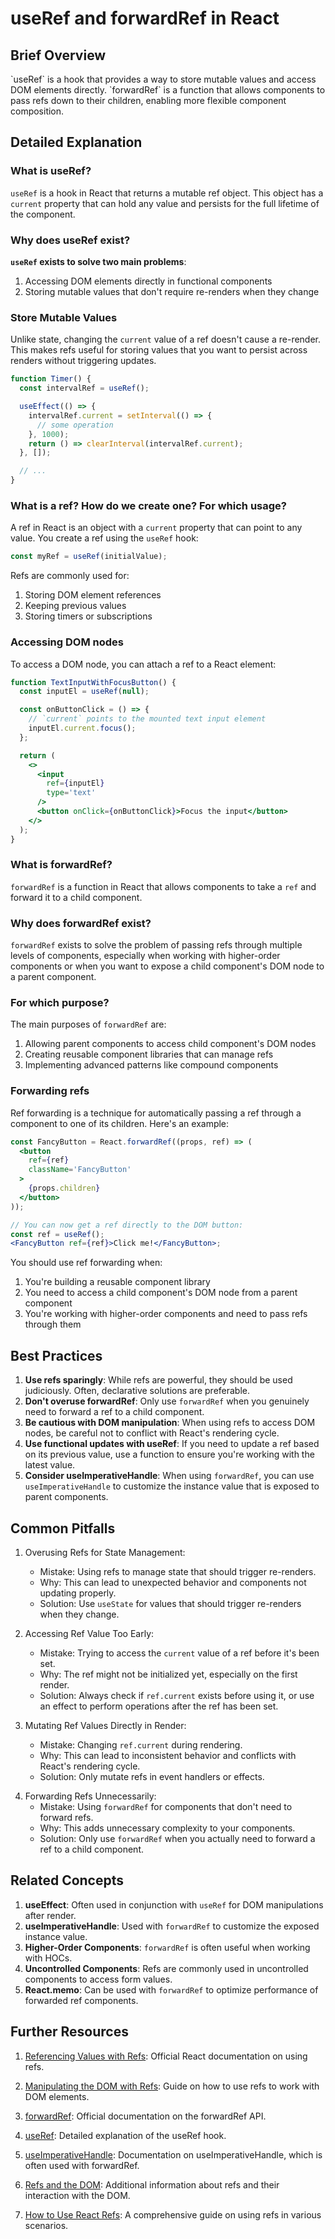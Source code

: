 
# useRef and forwardRef in React

## Brief Overview

<Callout emoji='💡'>
  `useRef` is a hook that provides a way to store mutable values and access DOM
  elements directly. `forwardRef` is a function that allows components to pass
  refs down to their children, enabling more flexible component composition.
</Callout>

## Detailed Explanation

### What is useRef?

`useRef` is a hook in React that returns a mutable ref object. This object has a `current` property that can hold any value and persists for the full lifetime of the component.

### Why does useRef exist?

**`useRef` exists to solve two main problems**:

1. Accessing DOM elements directly in functional components
2. Storing mutable values that don't require re-renders when they change

### Store Mutable Values

Unlike state, changing the `current` value of a ref doesn't cause a re-render. This makes refs useful for storing values that you want to persist across renders without triggering updates.

```jsx
function Timer() {
  const intervalRef = useRef();

  useEffect(() => {
    intervalRef.current = setInterval(() => {
      // some operation
    }, 1000);
    return () => clearInterval(intervalRef.current);
  }, []);

  // ...
}
```

### What is a ref? How do we create one? For which usage?

A ref in React is an object with a `current` property that can point to any value. You create a ref using the `useRef` hook:

```jsx
const myRef = useRef(initialValue);
```

Refs are commonly used for:

1. Storing DOM element references
2. Keeping previous values
3. Storing timers or subscriptions

### Accessing DOM nodes

To access a DOM node, you can attach a ref to a React element:

```jsx
function TextInputWithFocusButton() {
  const inputEl = useRef(null);

  const onButtonClick = () => {
    // `current` points to the mounted text input element
    inputEl.current.focus();
  };

  return (
    <>
      <input
        ref={inputEl}
        type='text'
      />
      <button onClick={onButtonClick}>Focus the input</button>
    </>
  );
}
```

### What is forwardRef?

`forwardRef` is a function in React that allows components to take a `ref` and forward it to a child component.

### Why does forwardRef exist?

`forwardRef` exists to solve the problem of passing refs through multiple levels of components, especially when working with higher-order components or when you want to expose a child component's DOM node to a parent component.

### For which purpose?

The main purposes of `forwardRef` are:

1. Allowing parent components to access child component's DOM nodes
2. Creating reusable component libraries that can manage refs
3. Implementing advanced patterns like compound components

### Forwarding refs

Ref forwarding is a technique for automatically passing a ref through a component to one of its children. Here's an example:

```jsx
const FancyButton = React.forwardRef((props, ref) => (
  <button
    ref={ref}
    className='FancyButton'
  >
    {props.children}
  </button>
));

// You can now get a ref directly to the DOM button:
const ref = useRef();
<FancyButton ref={ref}>Click me!</FancyButton>;
```

You should use ref forwarding when:

1. You're building a reusable component library
2. You need to access a child component's DOM node from a parent component
3. You're working with higher-order components and need to pass refs through them

## Best Practices

1. **Use refs sparingly**: While refs are powerful, they should be used judiciously. Often, declarative solutions are preferable.
2. **Don't overuse forwardRef**: Only use `forwardRef` when you genuinely need to forward a ref to a child component.
3. **Be cautious with DOM manipulation**: When using refs to access DOM nodes, be careful not to conflict with React's rendering cycle.
4. **Use functional updates with useRef**: If you need to update a ref based on its previous value, use a function to ensure you're working with the latest value.
5. **Consider useImperativeHandle**: When using `forwardRef`, you can use `useImperativeHandle` to customize the instance value that is exposed to parent components.

## Common Pitfalls

<Callout>

1. Overusing Refs for State Management:

   - Mistake: Using refs to manage state that should trigger re-renders.
   - Why: This can lead to unexpected behavior and components not updating properly.
   - Solution: Use `useState` for values that should trigger re-renders when they change.

</Callout>

<Callout>

2. Accessing Ref Value Too Early:

   - Mistake: Trying to access the `current` value of a ref before it's been set.
   - Why: The ref might not be initialized yet, especially on the first render.
   - Solution: Always check if `ref.current` exists before using it, or use an effect to perform operations after the ref has been set.

</Callout>

<Callout>

3. Mutating Ref Values Directly in Render:

   - Mistake: Changing `ref.current` during rendering.
   - Why: This can lead to inconsistent behavior and conflicts with React's rendering cycle.
   - Solution: Only mutate refs in event handlers or effects.

</Callout>

<Callout>

4. Forwarding Refs Unnecessarily:
   - Mistake: Using `forwardRef` for components that don't need to forward refs.
   - Why: This adds unnecessary complexity to your components.
   - Solution: Only use `forwardRef` when you actually need to forward a ref to a child component.

</Callout>

## Related Concepts

1. **useEffect**: Often used in conjunction with `useRef` for DOM manipulations after render.
2. **useImperativeHandle**: Used with `forwardRef` to customize the exposed instance value.
3. **Higher-Order Components**: `forwardRef` is often useful when working with HOCs.
4. **Uncontrolled Components**: Refs are commonly used in uncontrolled components to access form values.
5. **React.memo**: Can be used with `forwardRef` to optimize performance of forwarded ref components.

## Further Resources

<Callout emoji='📚'>

1. [Referencing Values with Refs](https://react.dev/learn/referencing-values-with-refs): Official React documentation on using refs.

2. [Manipulating the DOM with Refs](https://react.dev/learn/manipulating-the-dom-with-refs): Guide on how to use refs to work with DOM elements.

3. [forwardRef](https://react.dev/reference/react/forwardRef): Official documentation on the forwardRef API.

4. [useRef](https://react.dev/reference/react/useRef): Detailed explanation of the useRef hook.

5. [useImperativeHandle](https://react.dev/reference/react/useImperativeHandle): Documentation on useImperativeHandle, which is often used with forwardRef.

6. [Refs and the DOM](https://reactjs.org/docs/refs-and-the-dom.html): Additional information about refs and their interaction with the DOM.

7. [How to Use React Refs](https://www.robinwieruch.de/react-ref/): A comprehensive guide on using refs in various scenarios.

</Callout>
